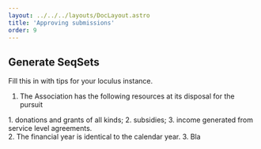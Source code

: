 ```yaml
---
layout: ../../../layouts/DocLayout.astro
title: 'Approving submissions'
order: 9
---
```


## Generate SeqSets

Fill this in with tips for your loculus instance.






1. The Association has the following resources at its disposal for the pursuit
<div class="lettered-list">
<div class="indent">
1. donations and grants of all kinds;
2. subsidies;
3. income generated from service level agreements.
</div>
</div>
2. The financial year is identical to the calendar year.
3. Bla

